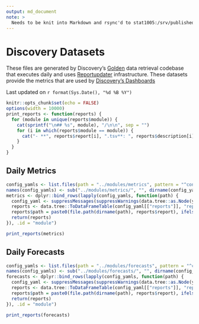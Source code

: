 ```yaml
---
output: md_document
note: >
  Needs to be knit into Markdown and rsync'd to stat1005:/srv/published-datasets/discovery/README.md
---
```


# Discovery Datasets

These files are generated by Discovery's [Golden](https://github.com/wikimedia/wikimedia-discovery-golden/) data retrieval codebase that executes daily and uses [Reportupdater](https://wikitech.wikimedia.org/wiki/Analytics/Systems/Reportupdater) infrastructure. These datasets provide the metrics that are used by [Discovery's Dashboards](https://discovery.wmflabs.org/)

Last updated on `r format(Sys.Date(), "%d %B %Y")`

```r
knitr::opts_chunk$set(echo = FALSE)
options(width = 10000)
print_reports <- function(reports) {
  for (module in unique(reports$module)) {
    cat(sprintf("\n## %s", module), "/\n\n", sep = "")
    for (i in which(reports$module == module)) {
      cat("- **", reports$report[i], ".tsv**: ", reports$description[i], "\n", sep = "")
    }
  }
}
```

## Daily Metrics

```r
config_yamls <- list.files(path = "../modules/metrics", pattern = "^config\\.yaml$", recursive = TRUE, full.names = TRUE)
names(config_yamls) <- sub("../modules/metrics/", "", dirname(config_yamls), fixed = TRUE)
metrics <- dplyr::bind_rows(lapply(config_yamls, function(path) {
  config_yaml <- suppressMessages(suppressWarnings(data.tree::as.Node(yaml::yaml.load_file(path))))
  reports <- data.tree::ToDataFrameTable(config_yaml[["reports"]], "report" = "name", "description")
  reports$path = paste0(file.path(dirname(path), reports$report), ifelse(reports$type == "sql", ".sql", ""))
  return(reports)
}), .id = "module")
```

```r
print_reports(metrics)
```

## Daily Forecasts

```r
config_yamls <- list.files(path = "../modules/forecasts", pattern = "^config\\.yaml$", recursive = TRUE, full.names = TRUE)
names(config_yamls) <- sub("../modules/forecasts/", "", dirname(config_yamls), fixed = TRUE)
forecasts <- dplyr::bind_rows(lapply(config_yamls, function(path) {
  config_yaml <- suppressMessages(suppressWarnings(data.tree::as.Node(yaml::yaml.load_file(path))))
  reports <- data.tree::ToDataFrameTable(config_yaml[["reports"]], "report" = "name", "description")
  reports$path = paste0(file.path(dirname(path), reports$report), ifelse(reports$type == "sql", ".sql", ""))
  return(reports)
}), .id = "module")
```

```r
print_reports(forecasts)
```
